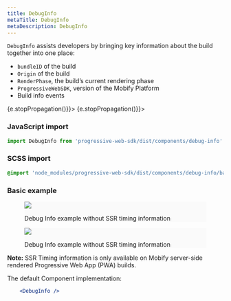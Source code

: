 ```yaml
---
title: DebugInfo
metaTitle: DebugInfo
metaDescription: DebugInfo
---
```



<div class="component-intro">

`DebugInfo` assists developers by bringing key information about the build together into one place:
* `bundleID` of the build
* `Origin` of the build
* `RenderPhase`, the build’s current rendering phase
* `ProgressiveWebSDK`, version of the Mobify Platform
* Build info events

</div>

<div onClick={(e) => {e.stopPropagation()}}>
<Tabs activeIndex={0} className="devcenter">
<TabsPanel title="Code" onClick={(e) => {e.stopPropagation()}}>

### JavaScript import
```jsx
import DebugInfo from 'progressive-web-sdk/dist/components/debug-info'
```

### SCSS import

```scss
@import 'node_modules/progressive-web-sdk/dist/components/debug-info/base';
```

### Basic example

<figure class="u-text-align-center" style="background-color: #fafafa;">

![](./images/components/debug-info/debug-info.png)
<figcaption>Debug Info example without SSR timing information</figcaption>
</figure>

<figure class="u-text-align-center" style="background-color: #fafafa;">

![](./images/components/debug-info/debug-info-opened.png)
<figcaption>Debug Info example without SSR timing information</figcaption>
</figure>

<Callout type="info">

**Note:** SSR Timing information is only available on Mobify server-side rendered Progressive Web App (PWA) builds.
</Callout>

The default Component implementation:
```jsx static
    <DebugInfo />
```

</TabsPanel>
</Tabs>
</div>